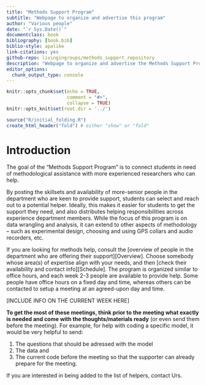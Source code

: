 ```yaml
---
title: "Methods Support Program"
subtitle: "Webpage to organize and advertise this program"
author: "Various people"
date: "`r Sys.Date()`"
documentclass: book
bibliography: [book.bib]
biblio-style: apalike
link-citations: yes
github-repo: livingingroups/methods_support_repository
description: "Webpage to organize and advertise the Methods Support Program at the EAS department/MPI-AB"
editor_options: 
  chunk_output_type: console
---
```


```r
knitr::opts_chunk$set(echo = TRUE,
                      comment = "#>",
                      collapse = TRUE)
knitr::opts_knit$set(root.dir = '../')
```


```r
source("R/initial_folding.R")
create_html_header("fold") # either "show" or "fold"
```

# Introduction

The goal of the “Methods Support Program” is to connect students in need of methodological assistance with more experienced researchers who can help. 

By posting the skillsets and availability of more-senior people in the department who are keen to provide support, students can select and reach out to a potential helper. Ideally, this makes it easier for students to get the support they need, and also distributes helping responsibilities across experience department members. While the focus of this program is on data wrangling and analysis, it can extend to other aspects of methodology – such as experimental design, choosing and using GPS collars and audio recorders, etc.

If you are looking for methods help, consult the [overview of people in the department who are offering their support][Overview]. Choose somebody whose area(s) of expertise align with your needs, and then [check their availability and contact info][Schedule]. The program is organized similar to office hours, and each week 2-3 people are available to provide help. Some people have office hours on a fixed day and time, whereas others can be contacted 
to setup a meeting at an agreed-upon day and time.

[INCLUDE INFO ON THE CURRENT WEEK HERE]

**To get the most of these meetings, think prior to the meeting what exactly is needed and come with the thoughts/materials ready** (or even send them before the meeting). For example, for help with coding a specific model, it would be very helpful to send:

(1) The questions that should be adressed with the model
(2) The data and
(3) The current code before the meeting so that the supporter can already prepare for the meeting.

If you are interested in being added to the list of helpers, contact Urs.


